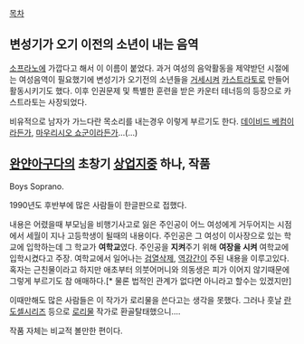 [[목차]]
== 변성기가 오기 이전의 소년이 내는 음역 ==
[[소프라노]]에 가깝다고 해서 이 이름이 붙었다. 과거 여성의 음악활동을 제약받던 시절에는 여성음역이 필요했기에 변성기가 오기전의 소년들을 [[거세]]시켜 [[카스트라토]]로 만들어 활동시키기도 했다. 이후 인권문제 및 특별한 훈련을 받은 카운터 테너등의 등장으로 카스트라토는 사장되었다.

비유적으로 남자가 가느다란 목소리를 내는경우 이렇게 부르기도 한다. [[데이비드 베컴]]이라든가, [[마우리시오 쇼군]]이라든가...(...)

== [[완얀아구다]]의 초창기 [[상업지]]중 하나, 작품 ==
Boys Soprano.

1990년도 후반부에 많은 사람들이 한글판으로 접했다.

내용은 어렸을때 부모님을 비행기사고로 잃은 주인공이 어느 여성에게 거두어지는 시점에서 세월이 지나 고등학생이 될때의 내용이다. 주인공은 그 여성이 이사장으로 있는 학교에 입학하는데 그 학교가 '''여학교'''였다. 주인공을 '''지켜'''주기 위해 '''여장을 시켜''' 여학교에 입학시켰다고 주장. 여학교에서 일어나는 [[검열삭제]], [[역강간]]이 주된 내용을 이루고있다. 혹자는 근친물이라고 하지만 애초부터 의붓어머니와 의동생은 피가 이어지 않기때문에 그렇게 부르기도 참 애매하다.[* 물론 법적인 관계가 없다면 아니라고 할수는 있겠지만]

이때만해도 많은 사람들은 이 작가가 로리물을 쓴다고는 생각을 못했다. 그러나 훗날 [[란도셀]]시리즈 등으로 [[로리]]물 작가로 환골탈태했으니....

작품 자체는 비교적 볼만한 편이다.

